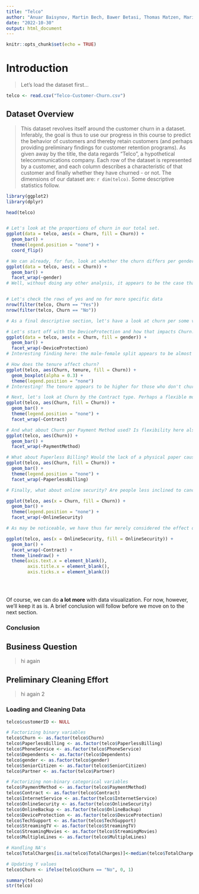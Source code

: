 ```yaml
---
title: "Telco"
author: "Anuar Baisynov, Martin Bech, Bawer Betasi, Thomas Matzen, Marius McIntosh"
date: "2022-10-30"
output: html_document
---
```


```r
knitr::opts_chunk$set(echo = TRUE)
```
# Introduction

> Let's load the dataset first...

```r
telco <- read.csv("Telco-Customer-Churn.csv")
```

## Dataset Overview

> This dataset revolves itself around the customer churn in a dataset. Inferably, the goal is thus to use our progress in this course to predict the behavior of customers and thereby retain customers (and perhaps providing preliminary findings for customer retention programs). As given away by the title, the data regards "Telco", a hypothetical telecommunications company. Each row of the dataset is represented by a customer, and each column describes a characteristic of that customer and finally whether they have churned - or not. The dimensions of our dataset are: `r dim(telco)`. Some descriptive statistics follow. 



```r
library(ggplot2)
library(dplyr)

head(telco)


# Let's look at the proportions of churn in our total set.
ggplot(data = telco, aes(x = Churn, fill = Churn)) + 
  geom_bar() + 
  theme(legend.position = "none") +
  coord_flip()

# We can already, for fun, look at whether the churn differs per gender. 
ggplot(data = telco, aes(x = Churn)) + 
  geom_bar() + 
  facet_wrap(~gender)
# Well, without doing any other analysis, it appears to be the case that gender does not significantly affect churn.


# Let's check the rows of yes and no for more specific data
nrow(filter(telco, Churn == "Yes"))
nrow(filter(telco, Churn == "No"))

# As a final descriptive section, let's have a look at churn per some variables that - intuitively - could impact customer churn in a telecom firm.

# Let's start off with the DeviceProtection and how that impacts Churn. We can also look at the proportions of Gender here.
ggplot(data = telco, aes(x = Churn, fill = gender)) + 
  geom_bar() + 
  facet_wrap(~DeviceProtection)
# Interesting finding here: the male-female split appears to be almost exactly 50% in every kind of DeviceProtection, but for the "No" option in DeviceProtection the churn is relatively high compared to the other values in this category.

# How does the tenure affect churn?
ggplot(telco, aes(Churn, tenure, fill = Churn)) + 
  geom_boxplot(alpha = 0.3) +
  theme(legend.position = "none")
# Interesting! The tenure appears to be higher for those who don't churn, than those who will. We'll later explore whether this effect is significant. Perhaps loyalty up to the present day is an indicator of future loyalty?

# Next, let's look at Churn by the Contract type. Perhaps a flexible month-to-month contract will result in more churn... 
ggplot(telco, aes(Churn, fill = Churn)) + 
  geom_bar() + 
  theme(legend.position = "none") +
  facet_wrap(~Contract)

# And what about Churn per Payment Method used? Is flexibility here also a cause of more churn? 
ggplot(telco, aes(Churn)) + 
  geom_bar() + 
  facet_wrap(~PaymentMethod)

# What about Paperless Billing? Would the lack of a physical paper cause more churn? 
ggplot(telco, aes(Churn, fill = Churn)) + 
  geom_bar() + 
  theme(legend.position = "none") +
  facet_wrap(~PaperlessBilling)

# Finally, what about online security? Are people less inclined to cancel their plan if they are secured from malicious intents by the telecom's security system? 

ggplot(telco, aes(x = Churn, fill = Churn)) + 
  geom_bar() + 
  theme(legend.position = "none") +
  facet_wrap(~OnlineSecurity)

# As may be noticeable, we have thus far merely considered the effect of a given predictor on the response variable, Churn. That said, we can - of course - also look at the interaction between different predictors through visualization. For now, we've only done this once (see below) 

ggplot(telco, aes(x = OnlineSecurity, fill = OnlineSecurity)) + 
  geom_bar() + 
  facet_wrap(~Contract) + 
  theme_linedraw() + 
  theme(axis.text.x = element_blank(),
        axis.title.x = element_blank(),
        axis.ticks.x = element_blank())
 

  
```

Of course, we can do **a lot more** with data visualization. For now, however, we'll keep it as is. A brief conclusion will follow before we move on to the next section.

### Conclusion


## Business Question
> hi again

## Preliminary Cleaning Effort
> hi again 2

### Loading and Cleaning Data
```r
telco$customerID <- NULL

# Factorizing binary variables
telco$Churn <- as.factor(telco$Churn)
telco$PaperlessBilling <- as.factor(telco$PaperlessBilling)
telco$PhoneService <- as.factor(telco$PhoneService)
telco$Dependents <- as.factor(telco$Dependents)
telco$gender <- as.factor(telco$gender)
telco$SeniorCitizen <- as.factor(telco$SeniorCitizen)
telco$Partner <- as.factor(telco$Partner)

# Factorizing non-binary categorical variables
telco$PaymentMethod <- as.factor(telco$PaymentMethod)
telco$Contract <- as.factor(telco$Contract)
telco$InternetService <- as.factor(telco$InternetService)
telco$OnlineSecurity <- as.factor(telco$OnlineSecurity)
telco$OnlineBackup <- as.factor(telco$OnlineBackup)
telco$DeviceProtection <- as.factor(telco$DeviceProtection)
telco$TechSupport <- as.factor(telco$TechSupport)
telco$StreamingTV <- as.factor(telco$StreamingTV)
telco$StreamingMovies <- as.factor(telco$StreamingMovies)
telco$MultipleLines <- as.factor(telco$MultipleLines)

# Handling NA's
telco$TotalCharges[is.na(telco$TotalCharges)]<-median(telco$TotalCharges, na.rm=TRUE)

# Updating Y values
telco$Churn <- ifelse(telco$Churn == "No", 0, 1)

summary(telco)
str(telco)
```

